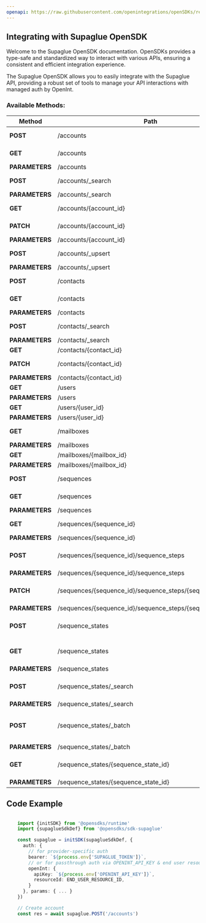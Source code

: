 ```yaml
---
openapi: https://raw.githubusercontent.com/openintegrations/openSDKs/refs/heads/main/sdks/sdk-supaglue/supaglue_engagement.oas.json
---
```


## Integrating with Supaglue OpenSDK 

Welcome to the Supaglue OpenSDK documentation. OpenSDKs provides a type-safe and standardized way to interact with various APIs, ensuring a consistent and efficient integration experience.

The Supaglue OpenSDK allows you to easily integrate with the Supaglue API, providing a robust set of tools to manage your API interactions with managed auth by OpenInt. 

### Available Methods:

| Method | Path | Description |
|--------|------|-------------|
| **POST** | /accounts | Create account
| **GET** | /accounts | List accounts
| **PARAMETERS** | /accounts | 
| **POST** | /accounts/_search | Search accounts
| **PARAMETERS** | /accounts/_search | 
| **GET** | /accounts/{account_id} | Get account
| **PATCH** | /accounts/{account_id} | Update account
| **PARAMETERS** | /accounts/{account_id} | 
| **POST** | /accounts/_upsert | Upsert account
| **PARAMETERS** | /accounts/_upsert | 
| **POST** | /contacts | Create contact
| **GET** | /contacts | List contacts
| **PARAMETERS** | /contacts | 
| **POST** | /contacts/_search | Search contacts
| **PARAMETERS** | /contacts/_search | 
| **GET** | /contacts/{contact_id} | Get contact
| **PATCH** | /contacts/{contact_id} | Update contact
| **PARAMETERS** | /contacts/{contact_id} | 
| **GET** | /users | List users
| **PARAMETERS** | /users | 
| **GET** | /users/{user_id} | Get user
| **PARAMETERS** | /users/{user_id} | 
| **GET** | /mailboxes | List mailboxes
| **PARAMETERS** | /mailboxes | 
| **GET** | /mailboxes/{mailbox_id} | Get mailbox
| **PARAMETERS** | /mailboxes/{mailbox_id} | 
| **POST** | /sequences | Create sequence
| **GET** | /sequences | List sequences
| **PARAMETERS** | /sequences | 
| **GET** | /sequences/{sequence_id} | Get sequence
| **PARAMETERS** | /sequences/{sequence_id} | 
| **POST** | /sequences/{sequence_id}/sequence_steps | Create sequence step
| **PARAMETERS** | /sequences/{sequence_id}/sequence_steps | 
| **PATCH** | /sequences/{sequence_id}/sequence_steps/{sequence_step_id} | Update Sequence Step
| **PARAMETERS** | /sequences/{sequence_id}/sequence_steps/{sequence_step_id} | 
| **POST** | /sequence_states | Create sequence state
| **GET** | /sequence_states | List sequence states
| **PARAMETERS** | /sequence_states | 
| **POST** | /sequence_states/_search | Search sequence states
| **PARAMETERS** | /sequence_states/_search | 
| **POST** | /sequence_states/_batch | Batch create sequence states
| **PARAMETERS** | /sequence_states/_batch | 
| **GET** | /sequence_states/{sequence_state_id} | Get sequence state
| **PARAMETERS** | /sequence_states/{sequence_state_id} | 


## Code Example

```typescript

    import {initSDK} from '@opensdks/runtime'
    import {supaglueSdkDef} from '@opensdks/sdk-supaglue'

    const supaglue = initSDK(supaglueSdkDef, {
      auth: {
        // for provider-specific auth
        bearer: `${process.env['SUPAGLUE_TOKEN']}`,
        // or for passthrough auth via OPENINT_API_KEY & end user resourceId
        openInt: {
          apiKey: `${process.env['OPENINT_API_KEY']}`,
          resourceId: END_USER_RESOURCE_ID,
        }
      }, params: { ... }
    })

    // Create account
    const res = await supaglue.POST('/accounts')
```
